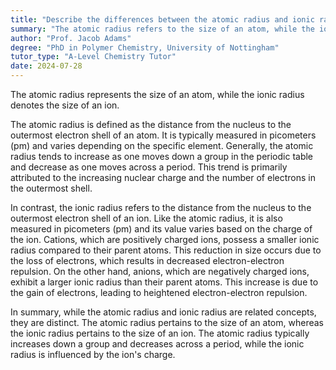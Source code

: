 ```yaml
---
title: "Describe the differences between the atomic radius and ionic radius"
summary: "The atomic radius refers to the size of an atom, while the ionic radius refers to the size of an ion."
author: "Prof. Jacob Adams"
degree: "PhD in Polymer Chemistry, University of Nottingham"
tutor_type: "A-Level Chemistry Tutor"
date: 2024-07-28
---
```


The atomic radius represents the size of an atom, while the ionic radius denotes the size of an ion.

The atomic radius is defined as the distance from the nucleus to the outermost electron shell of an atom. It is typically measured in picometers (pm) and varies depending on the specific element. Generally, the atomic radius tends to increase as one moves down a group in the periodic table and decrease as one moves across a period. This trend is primarily attributed to the increasing nuclear charge and the number of electrons in the outermost shell.

In contrast, the ionic radius refers to the distance from the nucleus to the outermost electron shell of an ion. Like the atomic radius, it is also measured in picometers (pm) and its value varies based on the charge of the ion. Cations, which are positively charged ions, possess a smaller ionic radius compared to their parent atoms. This reduction in size occurs due to the loss of electrons, which results in decreased electron-electron repulsion. On the other hand, anions, which are negatively charged ions, exhibit a larger ionic radius than their parent atoms. This increase is due to the gain of electrons, leading to heightened electron-electron repulsion.

In summary, while the atomic radius and ionic radius are related concepts, they are distinct. The atomic radius pertains to the size of an atom, whereas the ionic radius pertains to the size of an ion. The atomic radius typically increases down a group and decreases across a period, while the ionic radius is influenced by the ion's charge.
    